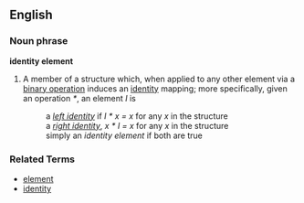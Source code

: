 ==English==

===Noun phrase===
'''identity element'''

# {{algebra}} A member of a structure which, when applied to any other element via a [[binary operation]] induces an [[identity]] mapping; more specifically, given an operation ''*'', an element ''I'' is
#: a ''[[left identity]]'' if ''I * x = x'' for any ''x'' in the structure
#: a ''[[right identity]]'', ''x * I = x'' for any ''x'' in the structure
#: simply an ''identity element'' if both are true

===Related Terms===
*[[element]]
*[[identity]]